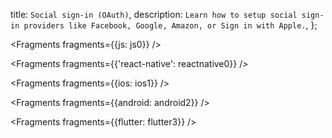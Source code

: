  title: `Social sign-in (OAuth)`,
  description: `Learn how to setup social sign-in providers like Facebook, Google, Amazon, or Sign in with Apple.`,
};


<Fragments fragments={{js: js0}} />


<Fragments fragments={{'react-native': reactnative0}} />


<Fragments fragments={{ios: ios1}} />


<Fragments fragments={{android: android2}} />


<Fragments fragments={{flutter: flutter3}} />
